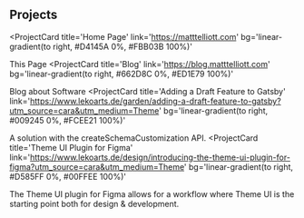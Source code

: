 ## Projects

<ProjectCard
  title='Home Page'
  link='https://matttelliott.com'
  bg='linear-gradient(to right, #D4145A 0%, #FBB03B 100%)'
>
  This Page
</ProjectCard>
<ProjectCard
  title='Blog'
  link='https://blog.matttelliott.com'
  bg='linear-gradient(to right, #662D8C 0%, #ED1E79 100%)'
>
  Blog about Software
</ProjectCard>
<ProjectCard
  title='Adding a Draft Feature to Gatsby'
  link='https://www.lekoarts.de/garden/adding-a-draft-feature-to-gatsby?utm_source=cara&utm_medium=Theme'
  bg='linear-gradient(to right, #009245 0%, #FCEE21 100%)'
>
  A solution with the createSchemaCustomization API.
</ProjectCard>
<ProjectCard
  title='Theme UI Plugin for Figma'
  link='https://www.lekoarts.de/design/introducing-the-theme-ui-plugin-for-figma?utm_source=cara&utm_medium=Theme'
  bg='linear-gradient(to right, #D585FF 0%, #00FFEE 100%)'
>
  The Theme UI plugin for Figma allows for a workflow where Theme UI is the
  starting point both for design & development.
</ProjectCard>
